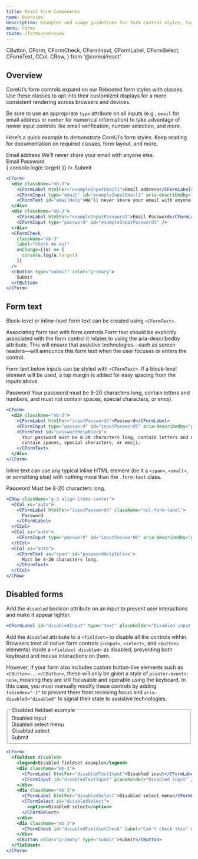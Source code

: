 ```yaml
---
title: React Form Components
name: Overview
description: Examples and usage guidelines for form control styles, layout options, and custom components for creating a wide variety of forms.
menu: Forms
route: /forms/overview
---
```


  CButton,
  CForm,
  CFormCheck,
  CFormInput,
  CFormLabel,
  CFormSelect,
  CFormText,
  CCol,
  CRow,
} from '@coreui/react'

## Overview

CoreUI’s form controls expand on our Rebooted form styles with classes. Use these classes to opt into their customized displays for a more consistent rendering across browsers and devices.

Be sure to use an appropriate `type` attribute on all inputs (e.g., `email` for email address or `number` for numerical information) to take advantage of newer input controls like email verification, number selection, and more.

Here’s a quick example to demonstrate CoreUI’s form styles. Keep reading for documentation on required classes, form layout, and more.

<Example>
  <CForm>
    <div className="mb-3">
      <CFormLabel htmlFor="exampleInputEmail1">Email address</CFormLabel>
      <CFormInput type="email" id="exampleInputEmail1" aria-describedby="emailHelp" />
      <CFormText id="emailHelp">We'll never share your email with anyone else.</CFormText>
    </div>
    <div className="mb-3">
      <CFormLabel htmlFor="exampleInputPassword1">Email Password</CFormLabel>
      <CFormInput type="password" id="exampleInputPassword1" />
    </div>
    <CFormCheck
      className="mb-3"
      label="Check me out"
      onChange={(e) => {
        console.log(e.target)
      }}
    />
    <CButton type="submit" color="primary">
      Submit
    </CButton>
  </CForm>
</Example>

```jsx
<CForm>
  <div className="mb-3">
    <CFormLabel htmlFor="exampleInputEmail1">Email address</CFormLabel>
    <CFormInput type="email" id="exampleInputEmail1" aria-describedby="emailHelp" />
    <CFormText id="emailHelp">We'll never share your email with anyone else.</CFormText>
  </div>
  <div className="mb-3">
    <CFormLabel htmlFor="exampleInputPassword1">Email Password</CFormLabel>
    <CFormInput type="password" id="exampleInputPassword1" />
  </div>
  <CFormCheck
    className="mb-3"
    label="Check me out"
    onChange={(e) => {
      console.log(e.target)
    }}
  />
  <CButton type="submit" color="primary">
    Submit
  </CButton>
</CForm>
```

## Form text

Block-level or inline-level form text can be created using `<CFormText>`.

Associating form text with form controls
Form text should be explicitly associated with the form control it relates to using the aria-describedby attribute. This will ensure that assistive technologies—such as screen readers—will announce this form text when the user focuses or enters the control.

Form text below inputs can be styled with `<CFormText>`. If a block-level element will be used, a top margin is added for easy spacing from the inputs above.

<Example>
  <CForm>
    <div className="mb-3">
      <CFormLabel htmlFor="inputPassword5">Password</CFormLabel>
      <CFormInput type="password" id="inputPassword5" aria-describedby="passwordHelpBlock" />
      <CFormText id="passwordHelpBlock">
        Your password must be 8-20 characters long, contain letters and numbers, and must not
        contain spaces, special characters, or emoji.
      </CFormText>
    </div>
  </CForm>
</Example>

```jsx
<CForm>
  <div className="mb-3">
    <CFormLabel htmlFor="inputPassword5">Password</CFormLabel>
    <CFormInput type="password" id="inputPassword5" aria-describedby="passwordHelpBlock" />
    <CFormText id="passwordHelpBlock">
      Your password must be 8-20 characters long, contain letters and numbers, and must not
      contain spaces, special characters, or emoji.
    </CFormText>
  </div>
</CForm>
```

Inline text can use any typical inline HTML element (be it a `<span>`, `<small>`, or something else) with nothing more than the `.form-text` class.

<Example>
  <CRow className="g-3 align-items-center">
    <CCol xs="auto">
      <CFormLabel htmlFor="inputPassword6" className="col-form-label">
        Password
      </CFormLabel>
    </CCol>
    <CCol xs="auto">
      <CFormInput type="password" id="inputPassword6" aria-describedby="passwordHelpInline" />
    </CCol>
    <CCol xs="auto">
      <CFormText as="span" id="passwordHelpInline">
        Must be 8-20 characters long.
      </CFormText>
    </CCol>
  </CRow>
</Example>

```jsx
<CRow className="g-3 align-items-center">
  <CCol xs="auto">
    <CFormLabel htmlFor="inputPassword6" className="col-form-label">
      Password
    </CFormLabel>
  </CCol>
  <CCol xs="auto">
    <CFormInput type="password" id="inputPassword6" aria-describedby="passwordHelpInline" />
  </CCol>
  <CCol xs="auto">
    <CFormText as="span" id="passwordHelpInline">
      Must be 8-20 characters long.
    </CFormText>
  </CCol>
</CRow>
```

## Disabled forms

Add the `disabled` boolean attribute on an input to prevent user interactions and make it appear lighter.

```jsx
<CFormLabel id="disabledInput" type="text" placeholder="Disabled input here..." disabled />
```

Add the `disabled` attribute to a `<fieldset>` to disable all the controls within. Browsers treat all native form controls (`<input>`, `<select>`, and `<button>` elements) inside a `<fieldset disabled>` as disabled, preventing both keyboard and mouse interactions on them.

However, if your form also includes custom button-like elements such as `<CButton>...</CButton>`, these will only be given a style of `pointer-events: none`, meaning they are still focusable and operable using the keyboard. In this case, you must manually modify these controls by adding `tabindex="-1"` to prevent them from receiving focus and `aria-disabled="disabled"` to signal their state to assistive technologies.

<Example>
  <CForm>
    <fieldset disabled>
      <legend>Disabled fieldset example</legend>
      <div className="mb-3">
        <CFormLabel htmlFor="disabledTextInput">Disabled input</CFormLabel>
        <CFormInput id="disabledTextInput" placeholder="Disabled input" />
      </div>
      <div className="mb-3">
        <CFormLabel htmlFor="disabledSelect">Disabled select menu</CFormLabel>
        <CFormSelect id="disabledSelect">
          <option>Disabled select</option>
        </CFormSelect>
      </div>
      <div className="mb-3">
        <CFormCheck id="disabledFieldsetCheck" label="Can't check this" disabled />
      </div>
      <CButton color="primary" type="submit">Submit</CButton>
    </fieldset>
  </CForm>
</Example>

```jsx
<CForm>
  <fieldset disabled>
    <legend>Disabled fieldset example</legend>
    <div className="mb-3">
      <CFormLabel htmlFor="disabledTextInput">Disabled input</CFormLabel>
      <CFormInput id="disabledTextInput" placeholder="Disabled input" />
    </div>
    <div className="mb-3">
      <CFormLabel htmlFor="disabledSelect">Disabled select menu</CFormLabel>
      <CFormSelect id="disabledSelect">
        <option>Disabled select</option>
      </CFormSelect>
    </div>
    <div className="mb-3">
      <CFormCheck id="disabledFieldsetCheck" label="Can't check this" disabled />
    </div>
    <CButton color="primary" type="submit">Submit</CButton>
  </fieldset>
</CForm>
```

